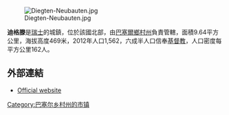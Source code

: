 [[Image:Diegten-Neubauten.jpg|right]]

'''迪格滕'''是[[瑞士|瑞士]]的城鎮，位於該國北部，由[[巴塞爾鄉村州|巴塞爾鄉村州]]負責管轄，面積9.64平方公里，海拔高度469米，2012年人口1,562，六成半人口信奉[[基督教|基督教]]，人口密度每平方公里162人。

==外部連結==
* [http://www.diegten.ch Official website] {{de icon}}

{{Switzerland-geo-stub}}
[[Category:巴塞尔乡村州的市镇|Category:巴塞尔乡村州的市镇]]